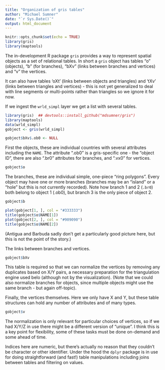 ```yaml
---
title: "Organization of gris tables"
author: "Michael Sumner"
date: "`r Sys.Date()`"
output: html_document
---
```


```r
knitr::opts_chunk$set(echo = TRUE)
library(gris)
library(maptools)
```

The in-development R package `gris` provides a way to represent spatial objects as a set of relational tables. In short a `gris` object has tables "o" (objects), "b" (for branches), "bXv" (links between branches and vertices) and "v" the vertices. 

It can also have tables 'oXt' (links between objects and triangles) and 'tXv' (links between triangles and vertices) - this is not yet generalized to deal with line segments or multi-points rather than triangles so we ignore it for now. 



If we ingest the `wrld_simpl` layer we get a list with several tables. 

```r
library(gris)  ## devtools::install_github("mdsumner/gris")
library(maptools)
data(wrld_simpl)
gobject <- gris(wrld_simpl)
```
```r
gobject$bXv$.ob0 <- NULL
```

First the objects, these are individual countries with several attributes including the `NAME`. The attribute ".ob0" is a gris-specific one - the "object ID", there are also ".br0" attributes for branches, and ".vx0" for vertices. 

```r
gobject$o
```

The branches, these are individual simple, one-piece "ring polygons". Every object may have one or more branches (branches may be an "island" or a "hole" but this is not currently recorded). Note how branch 1 and 2 (`.br0`) both belong to object 1 (.ob0), but branch 3 is the only piece of object 2. 

```r
gobject$b

plot(gobject[1, ], col = "#333333")
title(gobject$o$NAME[1])
plot(gobject[2, ], col = "#909090")
title(gobject$o$NAME[2])
```

(Antigua and Barbuda sadly don't get a particularly good picture here, but this is not the point of the story.)

The links between branches and vertices.


```r
gobject$bXv
```


This table is required so that we can normalize the vertices by removing any duplicates based on X/Y pairs, a necessary preparation for the triangulation engine used belo (although not by the visualization). (Note that we could also normalize branches for objects, since multiple objects might use the same branch - but again off-topic). 

Finally, the vertices themselves. Here we only have X and Y, but these table structures can hold any number of attributes and of many types. 

```r
gobject$v
```
The normalization is only relevant for particular choices of vertices, so if we had X/Y/Z in use there might be a different version of "unique". I think this is a key point for flexibility, some of these tasks must be done on-demand and some ahead of time. 

Indices here are numeric, but there's actually no reason that they couldn't be character or other identifier.  Under the hood the `dplyr` package is in use for doing straightforward (and fast!) table manipulations including joins between tables and filtering on values. 

